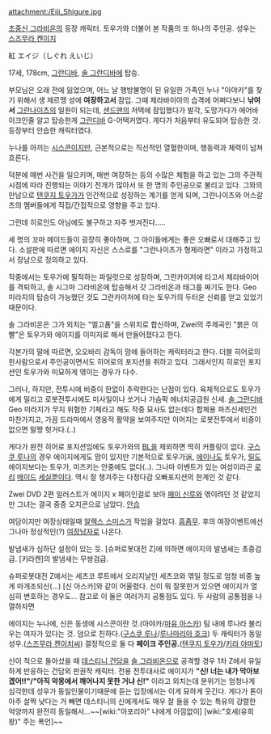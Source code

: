 attachment:/Eiji_Shigure.jpg

[[초중신 그라비온]]의 등장 캐릭터. 토우가와 더불어 본 작품의 또 하나의 주인공.
성우는 [[스즈무라 켄이치]]

紅 エイジ（しぐれ えいじ） 

17세, 178cm, [[그란디바]], [[솔 그란디바]]에 탑승.

부모님은 오래 전에 잃었으며, 어느 날 행방불명이 된 유일한 가족인 누나 "아야카"를 찾기 위해서 생 제르맹 성에 '''여장하고서''' 잠입. 그때 제라바이아의 습격에 어쩌다보니 '''낚여서''' [[그란나이츠]]의 일원이 되는데, [[샌드맨]]의 저택에 잠입했다가 발각, 도망가다가 에어바이크인줄 알고 탑승한게 [[그란디바]] G-어택커였다. 게다가 처음부터 유도되어 탑승한 것. 등장부터 안습한 캐릭터였다.

누나를 아끼는 [[시스콘]]이지만, 근본적으로는 직선적인 열혈한이며, 행동력과 체력이 넘쳐 흐른다.

덕분에 매번 사건을 일으키며, 매번 여장하는 등의 수많은 체험을 하고 있는 그의 주관적 시점에 따라 진행되는 이야기 전개가 많아서 또 한 명의 주인공으로 불리고 있다. 그와의 만남으로 [[텐쿠지 토우가]]가 인간적으로 성장하는 계기를 얻게 되며, 그란나이츠와 어스갈츠의 멤버들에게 직접/간접적으로 영향을 주고 있다.

그런데 히로인도 아님에도 불구하고 자주 벗겨진다.....

세 명의 꼬마 메이드들이 굉장히 좋아하며, 그 아이들에게는 좋은 오빠로서 대해주고 있다. 소설판에 따르면 에이지 자신은 스스로를 "그란나이츠가 형제라면" 이라고 가정하고서 장남으로 정의하고 있다.

작중에서는 토우가에 필적하는 파일럿으로 성장하며, 그란카이저에 타고서 제라바이어를 격퇴하고, 솔 시그마 그라비온에 탑승해서 갓 그라비온과 태그를 짜기도 한다. Geo 미라지의 탑승이 가능했던 것도 그란카이저에 타는 토우가의 두터운 신뢰를 얻고 있었기 때문이다.

솔 그라비온은 그가 외치는 "엘고폼"을 스위치로 합신하며, Zwei의 주제곡인 "붉은 이빨"은 토우가와 에이지를 이미지로 해서 만들어졌다고 한다.

각본가의 말에 따르면, 오오바리 감독이 맘에 들어하는 캐릭터라고 한다. 더블 히어로의 한사람으로서 주인공이면서도 히어로의 포지션을 취하고 있다. 그래서인지 히로인 포지션인 토우가와 미묘하게 엮이는 경우가 다수.

그러나, 하지만, 전투시에 비중이 한없이 추락한다는 난점이 있다. 육체적으로도 토우가에게 밀리고 로봇전투시에도 미사일이나 쏘거나 가슴팍 에너지공급원 신세. [[솔 그란디바]] Geo 미라지가 무지 위험한 기체라고 해도 작중 묘사도 없는데다 합체용 파츠신세인건 마찬가지고, 가끔 드라마에서 영웅적 활약을 보여주지만 이어지는 로봇전투에서 비중이 없으면 말짱 헛거다.(..)

게다가 완전 히어로 포지션임에도 토우가와의 [[BL]]을 제외하면 딱히 커플링이 없다. [[구스쿠 루나]]의 경우 에이지에게도 맘이 있지만 기본적으로 토우가派, [[에이나]]도 토우가, [[릴]]도 에이지보다는 토우가, 미즈키는 안중에도 없다(..). 그나마 이벤트가 있는 여성이라곤 [[로리]] [[메이드]] [[세실]]뿐이다. 역시 잘 챙겨주는 다정다감 오빠포지션의 한계인 것 같다.

Zwei DVD 2편 일러스트가 에이지 x 페이인걸로 보아 [[페이 신루]]와 엮이려던 것 같았지만 그녀는 결국 중증 오지콘으로 남았다. [[안습]]

여담이지만 여장상태일때 [[알렉스 스미스]]가 작업을 걸었다. [[흠좀무]]. 후의 여장이벤트에선 그나마 정상적인(?) [[여장남자]]로 나온다.

발냄새가 심하단 설정이 있는 듯. [슈퍼로봇대전 Z]에 의하면 에이지의 발냄새는 초중검급. [키라켄]의 발냄새는 무쌍검급.

슈퍼로봇대전 Z에서는 세츠코 루트에서 오리지날인 세츠코와 엮일 정도로 엄청 비중 높게 마개조되신(…) [신 아스카]와 같이 어울렸다. 신이 뭐 잘못한거 있으면 에이지가 열심히 변호하는 경우도...
참고로 이 둘은 여러가지 공통점도 있다. 두 사람의 공통점을 나열하자면
  
에이지는 누나에, 신은 동생에 시스콘이란 것.(아야카/[[마유 아스카]])
팀 내에 루나라 불리우는 여자가 있다는 것. 덤으로 친하다.([[구스쿠 루나]]/[[루나마리아 호크]])
두 캐릭터가 동일 성우.([[스즈무라 켄이치]]씨)
결정적으로 둘 다 '''페이크 주인공.'''([[텐쿠지 토우가]]/[[키라 야마토]])

신이 적으로 돌아섰을 때 [[데스티니 건담]]을 [[솔 그라비온]]으로 공격할 경우 1차 Z에서 유일하게 반응하는 건담외 판권작 캐릭터. 전용 전투대사로 에이지가 '''"신! 너는 내가 막아보겠어!!"/"아직 악몽에서 깨어나지 못한 거냐 신!"''' 이라고 외치는데 분위기는 엄청나게 심각한데 성우가 동일인물이기때문에 듣는 입장에서는 이게 묘하게 웃긴다. 게다가 톤이 아주 살짝 낮다는 거 빼면 데스티니의 신에게서도 매우 잘 들을 수 있는 특유의 강렬한 억양까지 완전히 동일해서...~~[wiki:"아포리아" 나에게 아낌없이] [wiki:"호세(유희왕)" 주는 폭언]~~
